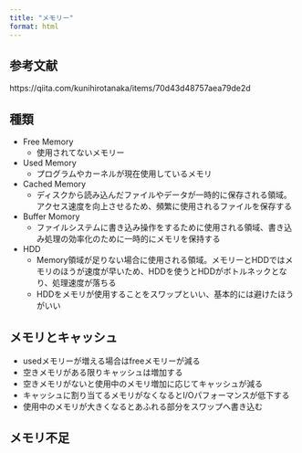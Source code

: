 ```yaml
---
title: "メモリー"
format: html
---
```

## 参考文献
https://qiita.com/kunihirotanaka/items/70d43d48757aea79de2d

## 種類

* Free Memory
  * 使用されてないメモリー
* Used Memory
  * プログラムやカーネルが現在使用しているメモリ
* Cached Memory
  * ディスクから読み込んだファイルやデータが一時的に保存される領域。アクセス速度を向上させるため、頻繁に使用されるファイルを保存する
* Buffer Momory
  * ファイルシステムに書き込み操作をするために使用される領域、書き込み処理の効率化のために一時的にメモリを保持する
* HDD
  * Memory領域が足りない場合に使用される領域。メモリーとHDDではメモリのほうが速度が早いため、HDDを使うとHDDがボトルネックとなり、処理速度が落ちる
  * HDDをメモリが使用することをスワップといい、基本的には避けたほうがいい

## メモリとキャッシュ

* usedメモリーが増える場合はfreeメモリーが減る
* 空きメモリがある限りキャッシュは増加する
* 空きメモリがないと使用中のメモリ増加に応じてキャッシュが減る
* キャッシュに割り当てるメモリがなくなるとI/Oパフォーマンスが低下する
* 使用中のメモリが大きくなるとあふれる部分をスワップへ書き込む

## メモリ不足



